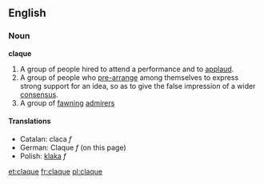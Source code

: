 ==English==
===Noun===
'''claque'''

# A group of people hired to attend a performance and to [[applaud]].
# A group of people who [[pre-arrange]] among themselves to express strong support for an idea, so as to give the false impression of a wider [[consensus]].
# A group of [[fawning]] [[admirer]]s

====Translations====
*Catalan: claca ''f''
*German: Claque ''f'' (on this page)
*Polish: [[klaka]] ''f''

[[et:claque]]
[[fr:claque]]
[[pl:claque]]